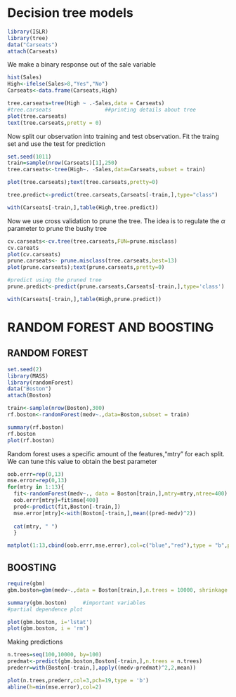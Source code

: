 # Decision tree models

```r
library(ISLR)
library(tree)
data("Carseats")
attach(Carseats)

```
We make a binary response out of the sale variable
```r
hist(Sales)
High<-ifelse(Sales>8,"Yes","No")
Carseats<-data.frame(Carseats,High)

```
```r
tree.carseats=tree(High ~ .-Sales,data = Carseats)
#tree.carseats                 ##printing details about tree
plot(tree.carseats)
text(tree.carseats,pretty = 0)
```
Now split our observation into training and test observation. Fit the traing set and use the test for prediction

```r
set.seed(1011)
train=sample(nrow(Carseats)[1],250)
tree.carseats<-tree(High~. -Sales,data=Carseats,subset = train)

plot(tree.carseats);text(tree.carseats,pretty=0)

tree.predict<-predict(tree.carseats,Carseats[-train,],type="class")

with(Carseats[-train,],table(High,tree.predict))

```
Now we use cross validation to prune the tree.
The idea is to regulate the $\alpha$ parameter to prune the bushy tree

```r
cv.carseats<-cv.tree(tree.carseats,FUN=prune.misclass)
cv.careats
plot(cv.carseats)
prune.carseats<- prune.misclass(tree.carseats,best=13)
plot(prune.carseats);text(prune.carseats,pretty=0)

#predict using the pruned tree
prune.predict<-predict(prune.carseats,Carseats[-train,],type='class')

with(Carseats[-train,],table(High,prune.predict))

```

RANDOM FOREST AND BOOSTING
==========================

RANDOM FOREST
------------------------
```r
set.seed(2)
library(MASS)
library(randomForest)
data("Boston")
attach(Boston)
```
```r
train<-sample(nrow(Boston),300)
rf.boston<-randomForest(medv~.,data=Boston,subset = train)

summary(rf.boston)
rf.boston
plot(rf.boston)

```
Random forest uses a specific amount of the features,"mtry" for each split. We can tune this value to obtain the best parameter

```r
oob.errr=rep(0,13)
mse.error=rep(0,13)
for(mtry in 1:13){
  fit<-randomForest(medv~., data = Boston[train,],mtry=mtry,ntree=400)
  oob.errr[mtry]=fit$mse[400]
  pred<-predict(fit,Boston[-train,])
  mse.error[mtry]<-with(Boston[-train,],mean((pred-medv)^2))
  
  cat(mtry, " ")
  }

matplot(1:13,cbind(oob.errr,mse.error),col=c("blue","red"),type = "b",pch=19)
```
BOOSTING
--------------

```r
require(gbm)
gbm.boston=gbm(medv~.,data = Boston[train,],n.trees = 10000, shrinkage = 0.01, interaction.depth = 4,distribution = 'gaussian')

summary(gbm.boston)     #important variables
#partial dependence plot

plot(gbm.boston, i='lstat')
plot(gbm.boston, i = 'rm')
```

Making predictions

```r
n.trees=seq(100,10000, by=100)
predmat<-predict(gbm.boston,Boston[-train,],n.trees = n.trees)
prederr=with(Boston[-train,],apply((medv-predmat)^2,2,mean))

plot(n.trees,prederr,col=3,pch=19,type = 'b')
abline(h=min(mse.error),col=2)
```
